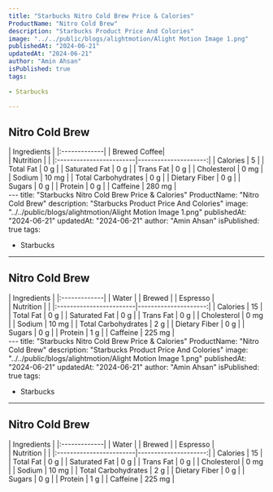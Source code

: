 ```yaml
---
title: "Starbucks Nitro Cold Brew Price & Calories"
ProductName: "Nitro Cold Brew" 
description: "Starbucks Product Price And Colories"
image: "../../public/blogs/alightmotion/Alight Motion Image 1.png"
publishedAt: "2024-06-21"
updatedAt: "2024-06-21"
author: "Amin Ahsan"
isPublished: true
tags:
 
- Starbucks
      
---
```


 
## Nitro Cold Brew 
  
  <div className="tables-container">
    <div className="table-wrapper">
      | Ingredients  |  
      |:-------------|
      | Brewed Coffee|
    </div>
    <div className="table-wrapper">
      | Nutrition               |                      |  
      |:------------------------|---------------------:|
      | Calories                | 5                   |
      | Total Fat               | 0 g                  |
      | Saturated Fat           | 0 g                  |
      | Trans Fat               | 0 g                  |
      | Cholesterol             | 0 mg                 |
      | Sodium                  | 10 mg                |
      | Total Carbohydrates     | 0 g                  |
      | Dietary Fiber           | 0 g                  |
      | Sugars                  | 0 g                  |
      | Protein                 | 0 g                  |
      | Caffeine                | 280 mg               |
    </div>
  </div>
  <style jsx>{`
    .tables-container {
      display: flex;
      flex-direction: row;
      gap: 30px;
    }
    .table-wrapper {
      width: 500px; /* Adjust as needed */
    }
    @media (max-width: 768px) {
      .tables-container {
        flex-direction: column;
        gap: 0px; /* Adjust as needed */
      }
      .table-wrapper {
        width: 100%; /* Adjust as needed */
      }
    }
  `}</style>
  ---
  title: "Starbucks Nitro Cold Brew Price & Calories"
  ProductName: "Nitro Cold Brew" 
  description: "Starbucks Product Price And Colories"
  image: "../../public/blogs/alightmotion/Alight Motion Image 1.png"
  publishedAt: "2024-06-21"
  updatedAt: "2024-06-21"
  author: "Amin Ahsan"
  isPublished: true
  tags:
  
  - Starbucks
        
  ---

  
  ## Nitro Cold Brew 
    
  <div className="tables-container">
    <div className="table-wrapper">
      | Ingredients  |  
      |:-------------|
      | Water        |
      | Brewed       |
      | Espresso     |
    </div>
    <div className="table-wrapper">
      | Nutrition               |                      |  
      |:------------------------|---------------------:|
      | Calories                | 15                   |
      | Total Fat               | 0 g                  |
      | Saturated Fat           | 0 g                  |
      | Trans Fat               | 0 g                  |
      | Cholesterol             | 0 mg                 |
      | Sodium                  | 10 mg                |
      | Total Carbohydrates     | 2 g                  |
      | Dietary Fiber           | 0 g                  |
      | Sugars                  | 0 g                  |
      | Protein                 | 1 g                  |
      | Caffeine                | 225 mg               |
    </div>
  </div>
  <style jsx>{`
    .tables-container {
      display: flex;
      flex-direction: row;
      gap: 30px;
    }
    .table-wrapper {
      width: 500px; /* Adjust as needed */
    }
    @media (max-width: 768px) {
      .tables-container {
        flex-direction: column;
        gap: 0px; /* Adjust as needed */
      }
      .table-wrapper {
        width: 100%; /* Adjust as needed */
      }
    }
  `}</style>
  ---
  title: "Starbucks Nitro Cold Brew Price & Calories"
  ProductName: "Nitro Cold Brew" 
  description: "Starbucks Product Price And Colories"
  image: "../../public/blogs/alightmotion/Alight Motion Image 1.png"
  publishedAt: "2024-06-21"
  updatedAt: "2024-06-21"
  author: "Amin Ahsan"
  isPublished: true
  tags:
  
  - Starbucks
        
  ---

  
  ## Nitro Cold Brew 
    
  <div className="tables-container">
    <div className="table-wrapper">
      | Ingredients  |  
      |:-------------|
      | Water        |
      | Brewed       |
      | Espresso     |
    </div>
    <div className="table-wrapper">
      | Nutrition               |                      |  
      |:------------------------|---------------------:|
      | Calories                | 15                   |
      | Total Fat               | 0 g                  |
      | Saturated Fat           | 0 g                  |
      | Trans Fat               | 0 g                  |
      | Cholesterol             | 0 mg                 |
      | Sodium                  | 10 mg                |
      | Total Carbohydrates     | 2 g                  |
      | Dietary Fiber           | 0 g                  |
      | Sugars                  | 0 g                  |
      | Protein                 | 1 g                  |
      | Caffeine                | 225 mg               |
    </div>
  </div>
  <style jsx>{`
    .tables-container {
      display: flex;
      flex-direction: row;
      gap: 30px;
    }
    .table-wrapper {
      width: 500px; /* Adjust as needed */
    }
    @media (max-width: 768px) {
      .tables-container {
        flex-direction: column;
        gap: 0px; /* Adjust as needed */
      }
      .table-wrapper {
        width: 100%; /* Adjust as needed */
      }
    }
  `}</style>
